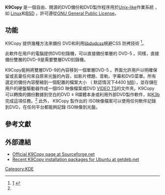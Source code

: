 {{noteTA|G1=IT}}
{{Infobox Software
| name                   = K9Copy
| logo                   = [[File:K9copy_logo.png|File:K9copy logo.png]]
| screenshot             = [[File:K9Copy_2.1.0.png|250px]]
| caption                = 
| author                 = 
| developer              = Jean-Michel Petit
| released               = 
| latest release version = 2.3.3
| latest release date    = {{release date and age|2009|8|20}}
| latest preview version = 
| latest preview date    = 
| operating system       = [[Unix-like|Unix-like]]
| platform               = 
| language               = 
| status                 = 
| genre                  = [[DVD|DVD]] [[備份|備份]] /DVD製作
| license                = [[GNU_General_Public_License|GNU General Public License]]
| website                = [http://k9copy.sourceforge.net/ k9copy.sourceforge.net]
}}
'''K9Copy''' 是一個自由、開源的DVD備份和DVD製作程序用於[[Unix-like|Unix-like]]作業系統 ，如 [[Linux|Linux]]和[[BSD|BSD]] 。許可遵從[[GNU_General_Public_License|GNU General Public License]]。

== 功能 ==
K9Copy 提供幾種方法來備份 DVD和利用[[libdvdcss|libdvdcss]]規避CSS 防拷技術 <ref name="linuxdotcom">[http://www.linux.com/feature/144541] {{Wayback|url=http://www.linux.com/feature/144541 |date=20090312001023 }}{{cite web
 |url          = http://www.linux.com/feature/144541
 |title        = K9Copy helps make DVD backups easy
 |accessdate   = March 11, 2009
 |last         = Kereki
 |first        = Federico
 |date         = August 22, 2008
 |publisher    = Linux.com
 |archive-url  = https://web.archive.org/web/20090312001023/http://www.linux.com/feature/144541
 |archive-date = 2009-03-12
 |dead-url     = yes
}}</ref>。

此軟件在用戶的電腦提供DVD刻錄機，可以直接備份單層的 DVD-5  。同樣，直接備份雙層的DVD-9是需要雙層DVD刻錄機。

K9Copy能夠將雙層DVD-9的內容移到一個單層DVD-5 。界面允許用戶以明確保留或丟棄任何來自原來光盤的內容，如影片標題、音軌、字幕和DVD菜單。所有選定的備份內容壓縮到一個配置的檔案大小 （ 默認情況下4400 [[megabyte|MB]]），並存儲在用戶的硬盤驅動器作成一個ISO 映像檔案或DVD [[DVD-Video|VIDEO TS]]的文件夾。K9Copy 可以轉換的備份數據到空白的DVD ± R媒體本身或利用外部DVD製作軟件，如[[K3b|K3b]]完成這項任務。<ref name="linuxdotcom" /> 此外， K9Copy 製作出的 ISO映像檔案可以使用任何軟件記錄到DVD，在任何平台都能夠記錄 ISO映像到光盤。

== 參考文獻 ==
{{reflist}}

== 外部連結 ==
* [http://k9copy.sourceforge.net/ Official K9Copy page at Sourceforge.net]{{Wayback|url=http://k9copy.sourceforge.net/ |date=20060821133850 }}
* [https://web.archive.org/web/20090408044459/http://www.getdeb.net/app/K9Copy Recent K9Copy installation packages for Ubuntu at getdeb.net]

{{KDE}}

[[Category:KDE|Category:KDE]]